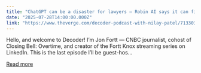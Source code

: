 ```yaml
---
title: "ChatGPT can be a disaster for lawyers — Robin AI says it can fix that"
date: "2025-07-28T14:00:00.000Z"
link: "https://www.theverge.com/decoder-podcast-with-nilay-patel/713303/robin-ai-ceo-richard-robinson-chatgpt-ai-lawyer-legal-interview"
---
```


Hello, and welcome to Decoder! I’m Jon Fortt — CNBC journalist, cohost of Closing Bell: Overtime, and creator of the Fortt Knox streaming series on LinkedIn. This is the last episode I’ll be guest-hos...

[Read more](https://www.theverge.com/decoder-podcast-with-nilay-patel/713303/robin-ai-ceo-richard-robinson-chatgpt-ai-lawyer-legal-interview)
